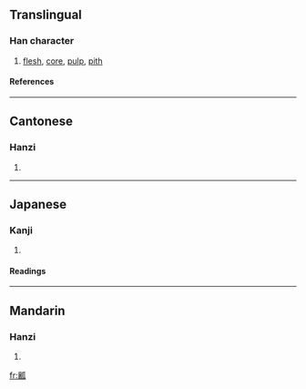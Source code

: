 ==Translingual==
===Han character===
{{Han char|rn=97|rad=瓜|as=17|sn=22|four=0271<sub>0</sub>|canj=卜女竹女人 (YVHVO)}}
# [[flesh]], [[core]], [[pulp]], [[pith]]
====References====
{{Han ref|kx=0747.300|dkj=21429|dj=1156.020|hdz=42657.160|uh=74E4|ud=29924|bh=C57B|bd=50555}}

----
==Cantonese==
===Hanzi===
{{yue-hanzi|jyut=|y=nong4}}
# {{defn|Cantonese}}

----
==Japanese==
===Kanji===
{{ja-kanji|grade=|rs=瓜17}}
# {{defn|Japanese}} 
====Readings====
{{ja-readings|on=[[しょう]] (shō), [[にょう]] (nyō), [[どう]] (dō), [[のう]] (nō)|kun=[[うりわた]] (uriwata)|nanori=}}

----
==Mandarin==
===Hanzi===
{{cmn-hanzi|pin=[[ráng]] (rang2)|wg=jang<sup>2</sup>}}
# {{defn|Mandarin}}

[[fr:瓤]]